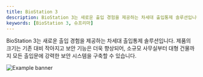```yaml
---
title: BioStation 3
description: BioStation 3는 새로운 출입 경험을 제공하는 차세대 출입통제 솔루션입니다. 제품의 크기는 기존 대비 작아지고 보안 기능은 더욱 향상되어, 소규모 사무실부터 대형 건물까지 모든 출입문에 강력한 보안 시스템을 구축할 수 있습니다.
keywords: [BioStation 3, 슈프리마]
---
```


BioStation 3는 새로운 출입 경험을 제공하는 차세대 출입통제 솔루션입니다. 제품의 크기는 기존 대비 작아지고 보안 기능은 더욱 향상되어, 소규모 사무실부터 대형 건물까지 모든 출입문에 강력한 보안 시스템을 구축할 수 있습니다.

![Example banner](/img/device/biostation3-main.png)

<Overview />